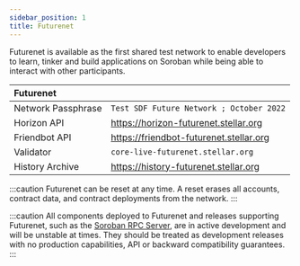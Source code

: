 ```yaml
---
sidebar_position: 1
title: Futurenet
---
```


Futurenet is available as the first shared test network to enable developers to learn, tinker and build applications on Soroban while being able to interact with other participants.

| Futurenet          |                                          |
| :----------------- | ---------------------------------------- |
| Network Passphrase | `Test SDF Future Network ; October 2022` |
| Horizon API        | https://horizon-futurenet.stellar.org    |
| Friendbot API      | https://friendbot-futurenet.stellar.org  |
| Validator          | `core-live-futurenet.stellar.org`        |
| History Archive    | https://history-futurenet.stellar.org    |

:::caution Futurenet can be reset at any time. A reset erases all accounts, contract data, and contract deployments from the network. :::

:::caution All components deployed to Futurenet and releases supporting Futurenet, such as the [Soroban RPC Server], are in active development and will be unstable at times. They should be treated as development releases with no production capabilities, API or backward compatibility guarantees. :::

[Soroban RPC Server]: https://github.com/stellar/quickstart#soroban-rpc-server
